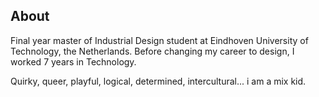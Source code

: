 ## About

Final year master of Industrial Design student at Eindhoven University of Technology, the Netherlands. Before changing my career to design, I worked 7 years in Technology.

Quirky, queer, playful, logical, determined, intercultural... i am a mix kid.
